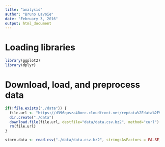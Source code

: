 ```yaml
---
title: "analysis"
author: "Bruno Lavoie"
date: "February 3, 2016"
output: html_document
---
```


# Loading libraries

```r
library(ggplot2)
library(dplyr)
```


# Download, load, and preprocess data

```r

if(!file.exists("./data")) {
  file.url <- "https://d396qusza40orc.cloudfront.net/repdata%2Fdata%2FStormData.csv.bz2"
  dir.create("./data")
  download.file(file.url, destfile="data/data.csv.bz2", method="curl")  
  rm(file.url)
}

storm.data <- read.csv("./data/data.csv.bz2", stringsAsFactors = FALSE)

```